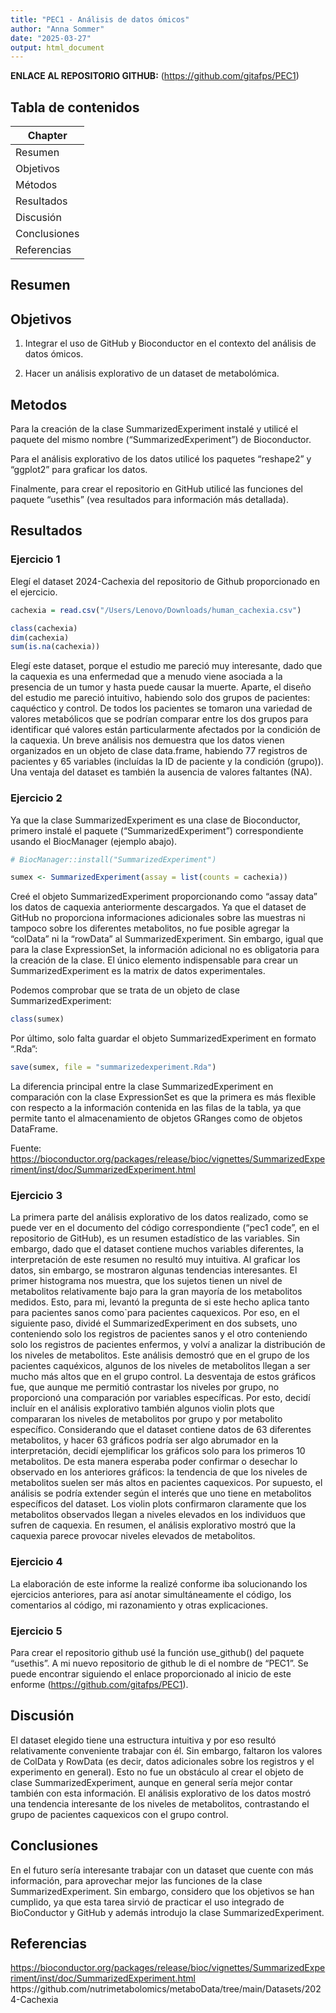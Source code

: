 ```yaml
---
title: "PEC1 - Análisis de datos ómicos"
author: "Anna Sommer"
date: "2025-03-27"
output: html_document
---
```


**ENLACE AL REPOSITORIO GITHUB:** (<https://github.com/gitafps/PEC1>)

## Tabla de contenidos

| **Chapter**  | 
|--------------|
| Resumen      |
| Objetivos    | 
| Métodos      | 
| Resultados   |
| Discusión    | 
| Conclusiones | 
| Referencias  | 

## Resumen

## Objetivos

1. Integrar el uso de GitHub y Bioconductor en el contexto del análisis de datos ómicos.

2. Hacer un análisis explorativo de un dataset de metabolómica.

## Metodos

Para la creación de la clase SummarizedExperiment instalé y utilicé el paquete del mismo nombre ("SummarizedExperiment") de Bioconductor.

Para el análisis explorativo de los datos utilicé los paquetes "reshape2" y "ggplot2" para graficar los datos. 

Finalmente, para crear el repositorio en GitHub utilicé las funciones del paquete "usethis" (vea resultados para información más detallada).

## Resultados 
### Ejercicio 1
Elegí el dataset 2024-Cachexia del repositorio de Github proporcionado en el ejercicio.

```r
cachexia = read.csv("/Users/Lenovo/Downloads/human_cachexia.csv")

class(cachexia)
dim(cachexia)
sum(is.na(cachexia))
```
Elegí este dataset, porque el estudio me pareció muy interesante, dado que la caquexia es una enfermedad que a menudo viene asociada a la presencia de un tumor y hasta puede causar la muerte. Aparte, el diseño del estudio me pareció intuitivo, habiendo solo dos grupos de pacientes: caquéctico y control. De todos los pacientes se tomaron una variedad de valores metabólicos que se podrían comparar entre los dos grupos para identificar qué valores están particularmente afectados por la condición de la caquexia. Un breve análisis nos demuestra que los datos vienen organizados en un objeto de clase data.frame, habiendo 77 registros de pacientes y 65 variables (incluídas la ID de paciente y la condición (grupo)). Una ventaja del dataset es también la ausencia de valores faltantes (NA).

### Ejercicio 2 

Ya que la clase SummarizedExperiment es una clase de Bioconductor, primero instalé el paquete ("SummarizedExperiment") correspondiente usando el BiocManager (ejemplo abajo).

```r
# BiocManager::install("SummarizedExperiment")

sumex <- SummarizedExperiment(assay = list(counts = cachexia))

```
Creé el objeto SummarizedExperiment proporcionando como "assay data" los datos de caquexia anteriormente descargados. Ya que el dataset de GitHub no proporciona informaciones adicionales sobre las muestras ni tampoco sobre los diferentes metabolitos, no fue posible agregar la "colData" ni la "rowData" al SummarizedExperiment. Sin embargo, igual que para la clase ExpressionSet, la información adicional no es obligatoria para la creación de la clase. El único elemento indispensable para crear un SummarizedExperiment es la matrix de datos experimentales.

Podemos comprobar que se trata de un objeto de clase SummarizedExperiment:

```r
class(sumex)
```

Por último, solo falta guardar el objeto SummarizedExperiment en formato ".Rda":

```r
save(sumex, file = "summarizedexperiment.Rda")

```

La diferencia principal entre la clase SummarizedExperiment en comparación con la clase ExpressionSet es que la primera es más flexible con respecto a la información contenida en las filas de la tabla, ya que permite tanto el almacenamiento de objetos GRanges como de objetos DataFrame.

Fuente: <https://bioconductor.org/packages/release/bioc/vignettes/SummarizedExperiment/inst/doc/SummarizedExperiment.html>

### Ejercicio 3

La primera parte del análisis explorativo de los datos realizado, como se puede ver en el documento del código correspondiente ("pec1 code", en el repositorio de GitHub), es un resumen estadístico de las variables. Sin embargo, dado que el dataset contiene muchos variables diferentes, la interpretación de este resumen no resultó muy intuitiva. Al graficar los datos, sin embargo, se mostraron algunas tendencias interesantes.
El primer histograma nos muestra, que los sujetos tienen un nivel de metabolitos relativamente bajo para la gran mayoría de los metabolitos medidos. Esto, para mi, levantó la pregunta de si este hecho aplica tanto para pacientes sanos como`para pacientes caquexicos. Por eso, en el siguiente paso, dividé el SummarizedExperiment en dos subsets, uno conteniendo solo los registros de pacientes sanos y el otro conteniendo solo los registros de pacientes enfermos, y volví a analizar la distribución de los niveles de metabolitos. Este análisis demostró que en el grupo de los pacientes caquéxicos, algunos de los niveles de metabolitos llegan a ser mucho más altos que en el grupo control. 
La desventaja de estos gráficos fue, que aunque me permitió contrastar los niveles por grupo, no proporcionó una comparación por variables específicas. Por esto, decidí incluír en el análisis explorativo también algunos violin plots que compararan los niveles de metabolitos por grupo y por metabolito específico. Considerando que el dataset contiene datos de 63 diferentes metabolitos, y hacer 63 gráficos podría ser algo abrumador en la interpretación, decidí ejemplificar los gráficos solo para los primeros 10 metabolitos. De esta manera esperaba poder confirmar o desechar lo observado en los anteriores gráficos: la tendencia de que los niveles de metabolitos suelen ser más altos en pacientes caquexicos. Por supuesto, el análisis se podría extender según el interés que uno tiene en metabolitos específicos del dataset. Los violin plots confirmaron claramente que los metabolitos observados llegan a niveles elevados en los individuos que sufren de caquexia.
En resumen, el análisis explorativo mostró que la caquexia parece provocar niveles elevados de metabolitos.

### Ejercicio 4

La elaboración de este informe la realizé conforme iba solucionando los ejercicios anteriores, para así anotar simultáneamente el código, los comentarios al código, mi razonamiento y otras explicaciones. 

### Ejercicio 5
Para crear el repositorio github usé la función use_github() del paquete "usethis".
A mi nuevo repositorio de github le di el nombre de "PEC1". Se puede encontrar siguiendo el enlace proporcionado al inicio de este enforme (<https://github.com/gitafps/PEC1>).



## Discusión

El dataset elegido tiene una estructura intuitiva y por eso resultó relativamente conveniente trabajar con él. Sin embargo, faltaron los valores de ColData y RowData (es decir, datos adicionales sobre los registros y el experimento en general). Esto no fue un obstáculo al crear el objeto de clase SummarizedExperiment, aunque en general sería mejor contar también con esta información.
El análisis explorativo de los datos mostró una tendencia interesante de los niveles de metabolitos, contrastando el grupo de pacientes caquexicos con el grupo control.

## Conclusiones

En el futuro sería interesante trabajar con un dataset que cuente con más información, para aprovechar mejor las funciones de la clase SummarizedExperiment. Sin embargo, considero que los objetivos se han cumplido, ya que esta tarea sirvió de practicar el uso integrado de BioConductor y GitHub y además introdujo la clase SummarizedExperiment.

## Referencias
<https://bioconductor.org/packages/release/bioc/vignettes/SummarizedExperiment/inst/doc/SummarizedExperiment.html>
https://github.com/nutrimetabolomics/metaboData/tree/main/Datasets/2024-Cachexia

